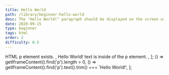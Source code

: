 ```yaml
---
title: Hello World
path: /library/beginner-hello-world
desc: The "Hello World!" paragraph should be displayed on the screen using HTML.
date: 2020-09-15
type: beginner
tags: html
order: 2
difficulty: 0.5
---
```




  <Text size="small" color="#FAFAFA">
    HTML p element exists.
  </Text>,
  <Text size="small" color="#FAFAFA">
    Hello World! text is inside of the p element.
  </Text>,
];
  () => getIframeContent().find('p').length > 0,
  () => getIframeContent().find('p').text().trim() === 'Hello World!',
];

<Post>
  <CodeEditor
    tasks={tasksListData}
    tabs={tabs}
    tests={tests}
    result={props.pageContext.frontmatter.desc}
  />
</Post>
